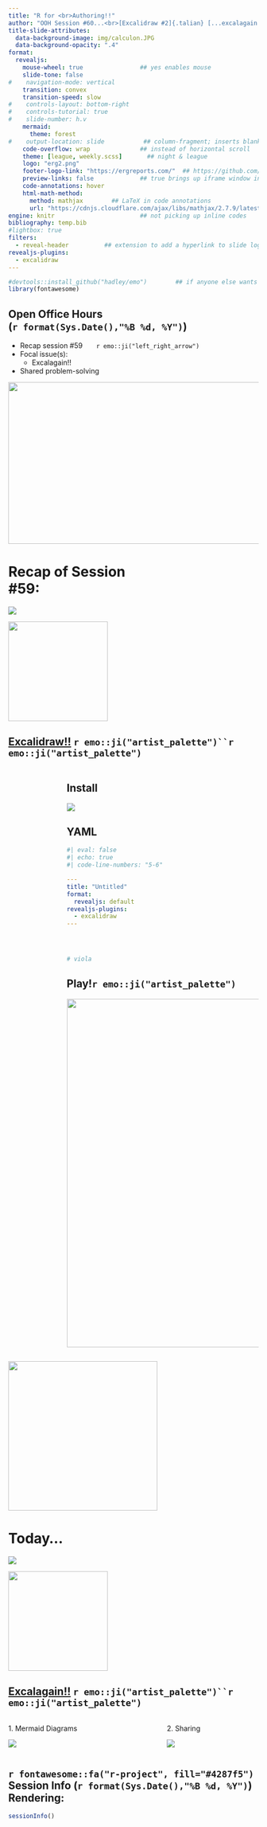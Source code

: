 ```yaml
---
title: "R for <br>Authoring!!" 
author: "OOH Session #60...<br>[Excalidraw #2]{.talian} [...excalagain!!]{.talian2}" 
title-slide-attributes: 
  data-background-image: img/calculon.JPG  
  data-background-opacity: ".4"
format:
  revealjs:
    mouse-wheel: true                ## yes enables mouse
    slide-tone: false
#    navigation-mode: vertical
    transition: convex
    transition-speed: slow
#    controls-layout: bottom-right
#    controls-tutorial: true
#    slide-number: h.v
    mermaid:
      theme: forest
#    output-location: slide           ## column-fragment; inserts blank 2nd slide
    code-overflow: wrap              ## instead of horizontal scroll
    theme: [league, weekly.scss]       ## night & league
    logo: "erg2.png"
    footer-logo-link: "https://ergreports.com/"  ## https://github.com/shafayetShafee/reveal-header#readme
    preview-links: false             ## true brings up iframe window instead of "site"
    code-annotations: hover 
    html-math-method: 
      method: mathjax        ## LaTeX in code annotations
      url: "https://cdnjs.cloudflare.com/ajax/libs/mathjax/2.7.9/latest.js?config=TeX-MML-AM_CHTML"
engine: knitr                        ## not picking up inline codes
bibliography: temp.bib
#lightbox: true
filters: 
  - reveal-header          ## extension to add a hyperlink to slide logo
revealjs-plugins:
  - excalidraw
---
```


```r
#devtools::install_github("hadley/emo")        ## if anyone else wants to render
library(fontawesome)
```

## Open Office Hours <br>(`r format(Sys.Date(),"%B %d, %Y")`)

::: {layout="[80,20]"}
::: first-column
-   Recap session #59&nbsp;&nbsp;&nbsp;&nbsp;&nbsp;&nbsp;&nbsp;`r emo::ji("left_right_arrow")`
-   Focal issue(s):
    - [Excalagain!!]{.talian}
-   Shared problem-solving
:::

::: second-column
:::

:::

![](img/title59.JPG){.absolute top="170" right="-120" width="600" height="325"}

# Recap of Session <br>#59: 

![](https://pngimg.com/d/sticky_note_PNG18964.png){.absolute right="50" top="200"}

![](https://pngimg.com/d/palette_PNG68344.png){.absolute width="200" top="270" right="140"}

## [[Excalidraw!!]{.talian2}](https://quarto.org/docs/extensions/listing-revealjs.html) `r emo::ji("artist_palette")``r emo::ji("artist_palette")` 

:::: {.columns}
::: {.column width="20%"}

:::

::: {.column width="80%"}
:::: {.panel-tabset}

## Install

[![](img/excalidraw.JPG)](https://github.com/parmsam/quarto-excalidraw?tab=readme-ov-file#installing)

## YAML

```yaml
#| eval: false
#| echo: true
#| code-line-numbers: "5-6"

---
title: "Untitled"
format: 
  revealjs: default
revealjs-plugins:
  - excalidraw
---




# viola
```

## Play!`r emo::ji("artist_palette")`

![](https://i.giphy.com/media/v1.Y2lkPTc5MGI3NjExcDM1YWx6bDd2NXEwaXkwamVuZ2Z0cXdiOGk2eXNlcWRuZmd1ZnBrcSZlcD12MV9pbnRlcm5hbF9naWZfYnlfaWQmY3Q9Zw/PiQHnEFQzUyHHhgzWc/giphy.gif){.absolute width="700" left="205" bottom="-20"}

::::

:::
::::

![](https://i.giphy.com/media/v1.Y2lkPTc5MGI3NjExZ2ozdWNoOGM0M283ZWw5dDNxbGRhajEzY2V1N3RrNjFlY21kcmtobiZlcD12MV9pbnRlcm5hbF9naWZfYnlfaWQmY3Q9Zw/5yLgoceMKx0i315By6Y/giphy.gif){.absolute height="300" left="-130" top="200"}

# Today...

![](https://www.seekpng.com/png/full/105-1056092_mermaid-silhouette-wall-sticker-mermaid-clipart-black-and.png){.absolute bottom="80" left="190"}

![](https://www.pngall.com/wp-content/uploads/13/Paint-Palette-Design.png){.absolute bottom="-120" left="370" width="200"}

## [[Excalagain!!]{.talian2}](https://github.com/parmsam/quarto-excalidraw) `r emo::ji("artist_palette")``r emo::ji("artist_palette")`

:::: {.columns}
::: {.column width="50%"}

[1. Mermaid Diagrams]{.kulas}

![](https://i.giphy.com/media/v1.Y2lkPTc5MGI3NjExN2swbnZicHB0Z3VmNnZpdDBkNGVvYWE3aWp6cG5ya2VmNHMxeTl2ZyZlcD12MV9pbnRlcm5hbF9naWZfYnlfaWQmY3Q9Zw/pRv0P6b7FqWek/giphy.gif)
:::

::: {.column width="10%"}
::: 

::: {.column width="40%"}

[2. Sharing]{.kulas2}

![](https://i.giphy.com/media/v1.Y2lkPTc5MGI3NjExcXhnbzBnaTUwZG1tYzBhMW94NHhlaWE2Z3NzbXlydmpraWh6NDZqZyZlcD12MV9pbnRlcm5hbF9naWZfYnlfaWQmY3Q9Zw/aQUGAeZ1fBWpy/giphy.gif)
:::
::::

## `r fontawesome::fa("r-project", fill="#4287f5")` Session Info (`r format(Sys.Date(),"%B %d, %Y")`) Rendering:

```r
sessionInfo()
```


